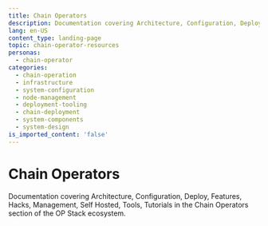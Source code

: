 ```yaml
---
title: Chain Operators
description: Documentation covering Architecture, Configuration, Deploy, Features, Hacks, Management, Self Hosted, Tools, Tutorials in the Chain Operators section of the OP Stack ecosystem.
lang: en-US
content_type: landing-page
topic: chain-operator-resources
personas:
  - chain-operator
categories:
  - chain-operation
  - infrastructure
  - system-configuration
  - node-management
  - deployment-tooling
  - chain-deployment
  - system-components
  - system-design
is_imported_content: 'false'
---
```



# Chain Operators

Documentation covering Architecture, Configuration, Deploy, Features, Hacks, Management, Self Hosted, Tools, Tutorials in the Chain Operators section of the OP Stack ecosystem.

<Cards>
  <Card title="Chain architecture" href="/operators/chain-operators/architecture" />

  <Card title="Configuration" href="/operators/chain-operators/configuration" />

  <Card title="Features" href="/operators/chain-operators/features" />

  <Card title="Management" href="/operators/chain-operators/management" />

  <Card title="How to start a self-hosted chain" href="/operators/chain-operators/self-hosted" />

  <Card title="Tools" href="/operators/chain-operators/tools" />

  <Card title="Tutorials" href="/operators/chain-operators/tutorials" />
</Cards>

